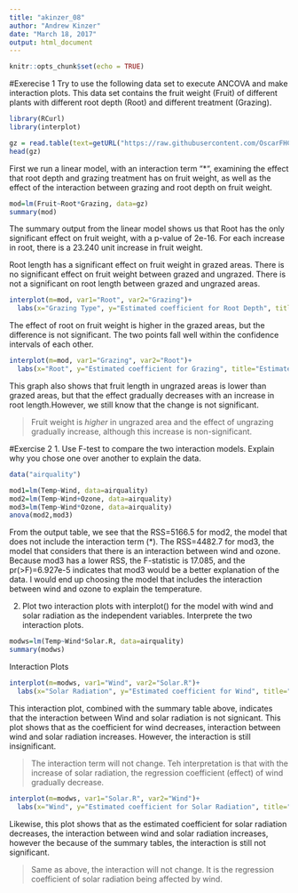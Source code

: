 ```yaml
---
title: "akinzer_08"
author: "Andrew Kinzer"
date: "March 18, 2017"
output: html_document
---
```


```r
knitr::opts_chunk$set(echo = TRUE)
```
#Exerecise 1
Try to use the following data set to execute ANCOVA and make interaction plots. This data set contains the fruit weight (Fruit) of different plants with different root depth (Root) and different treatment (Grazing).


```r
library(RCurl)
library(interplot)
```


```r
gz = read.table(text=getURL("https://raw.githubusercontent.com/OscarFHC/NRE538_GSRA/master/Labs/NRE538_ANCOVA_n_Interaction/ipomopsis.txt"), sep="", header=T,comment.char="#")
head(gz)
```

First we run a linear model, with an interaction term "*", examining the effect that root depth and grazing treatment has on fruit weight, as well as the effect of the interaction between grazing and root depth on fruit weight.

```r

mod=lm(Fruit~Root*Grazing, data=gz)
summary(mod)
```
The summary output from the linear model shows us that Root has the only significant effect on fruit weight, with a p-value of 2e-16. For each increase in root, there is a 23.240 unit increase in fruit weight. 

Root length has a significant effect on fruit weight in grazed areas. 
There is no significant effect on fruit weight between grazed and ungrazed.
There is not a significant on root length between grazed and ungrazed areas.


```r
interplot(m=mod, var1="Root", var2="Grazing")+
  labs(x="Grazing Type", y="Estimated coefficient for Root Depth", title="Estimated Coefficient of Root Depth on Grazing Type")
```

The effect of root on fruit weight is higher in the grazed areas, but the difference is not significant. The two points fall well within the confidence intervals of each other. 

```r
interplot(m=mod, var1="Grazing", var2="Root")+
  labs(x="Root", y="Estimated coefficient for Grazing", title="Estimated Coefficient of Grazing on Root")
```

This graph also shows that fruit length in ungrazed areas is lower than grazed areas, but that the effect gradually decreases with an increase in root length.However, we still know that the change is not significant.

> Fruit weight is _higher_ in ungrazed area and the effect of ungrazing gradually increase, although this increase is non-significant. 

#Exercise 2
1. Use F-test to compare the two interaction models. Explain why you chose one over another to explain the data.
```r
data("airquality")
```

```r
mod1=lm(Temp~Wind, data=airquality)
mod2=lm(Temp~Wind+Ozone, data=airquality)
mod3=lm(Temp~Wind*Ozone, data=airquality)
anova(mod2,mod3)
```

From the output table, we see that the RSS=5166.5 for mod2, the model that does not include the interaction term (*). The RSS=4482.7 for mod3, the model that considers that there is an interaction between wind and ozone. Because mod3 has a lower RSS, the F-statistic is 17.085, and the pr(>F)=6.927e-5 indicates that mod3 would be a better explanation of the data. I would end up choosing the model that includes the interaction between wind and ozone to explain the temperature.



2. Plot two interaction plots with interplot() for the model with wind and solar radiation as the independent variables. Interprete the two interaction plots.
```r
modws=lm(Temp~Wind*Solar.R, data=airquality)
summary(modws)
```
Interaction Plots

```r
interplot(m=modws, var1="Wind", var2="Solar.R")+
  labs(x="Solar Radiation", y="Estimated coefficient for Wind", title="Estimated Coefficient of Wind on Solar Radiation")
```
This interaction plot, combined with the summary table above, indicates that the interaction between Wind and solar radiation is not signicant. This plot shows that as the coefficient for wind decreases, interaction between wind and solar radiation increases. However, the interaction is still insignificant.

> The interaction term will not change. Teh interpretation is that with the increase of solar radiation, the regression coefficient (effect) of wind gradually decrease. 

```r
interplot(m=modws, var1="Solar.R", var2="Wind")+
  labs(x="Wind", y="Estimated coefficient for Solar Radiation", title="Estimated Coefficient of Solar Radiation on Wind")
```

Likewise, this plot shows that as the estimated coefficient for solar radiation decreases, the interaction between wind and solar radiation increases, however the because of the summary tables, the interaction is still not significant.

> Same as above, the interaction will not change. It is the regression coefficient of solar radiation being affected by wind.
